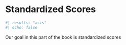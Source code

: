 # Standardized Scores {#sec-standardized-scores-intro .unnumbered}

```r
#| results: "asis"
#| echo: false

```

Our goal in this part of the book is standardized scores
